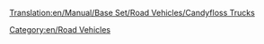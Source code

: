 [[Translation:en/Manual/Base Set/Road Vehicles/Candyfloss Trucks]]

{{en/RoadVehicle|name     = MightyMover Candyfloss Truck
  |img      = CandyflossTruck.png
  |price    = £4,797 ($9,594)
  |speed    = 30 mph (48 km/h)
  |annual   = £421 ($842)
  |designed = 1935
  |life     = 15
  |capacity = 17 tonnes of [[en/Manual/Base Set/Cargos/Candyfloss]]
}}
{{en/RoadVehicle|name     = Powernaught Candyfloss Truck
  |img      = CandyflossTruck.png
  |price    = £6,027 ($12,054)
  |speed    = 55 mph (88 km/h)
  |annual   = £787 ($1,574)
  |designed = 1976
  |life     = 15
  |capacity = 19 tonnes of [[en/Manual/Base Set/Cargos/Candyfloss]]
}}
{{en/RoadVehicle|name     = Wizzowow Candyfloss Truck
  |img      = CandyflossTruck.png
  |price    = £6,437 ($12,874)
  |speed    = 70 mph (112 km/h)
  |annual   = £1,125 ($2,250)
  |designed = 2013
  |life     = 15
  |capacity = 22 tonnes of [[en/Manual/Base Set/Cargos/Candyfloss]]
}}
[[Category:en/Road Vehicles]]